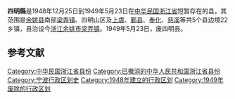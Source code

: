 '''四明縣'''是1948年12月25日到1949年5月23日在[[中华民国|中华民国]][[浙江省_(中华民国)|浙江省]]短暂存在的县，其范围是[[余姚县|余姚县]]南部[[梁弄镇|梁弄镇]]、四明山区及[[上虞|上虞]]、[[鄞县|鄞县]]、[[奉化|奉化]]、[[慈溪|慈溪]]等共5个县边境22乡镇，县治设今[[浙江|浙江]][[余姚市|余姚市]][[梁弄镇|梁弄镇]]。1949年5月23日，废四明县。
==参考文献==
{{Reflist|2}}

{{中華民國浙江省行政區劃}}
[[Category:中华民国浙江省县份|Category:中华民国浙江省县份]]
[[Category:已撤消的中华人民共和国浙江省县份|Category:已撤消的中华人民共和国浙江省县份]]
[[Category:宁波行政区划史|Category:宁波行政区划史]]
[[Category:1948年建立的行政区划|Category:1948年建立的行政区划]]
[[Category:1949年废除的行政区划|Category:1949年废除的行政区划]]